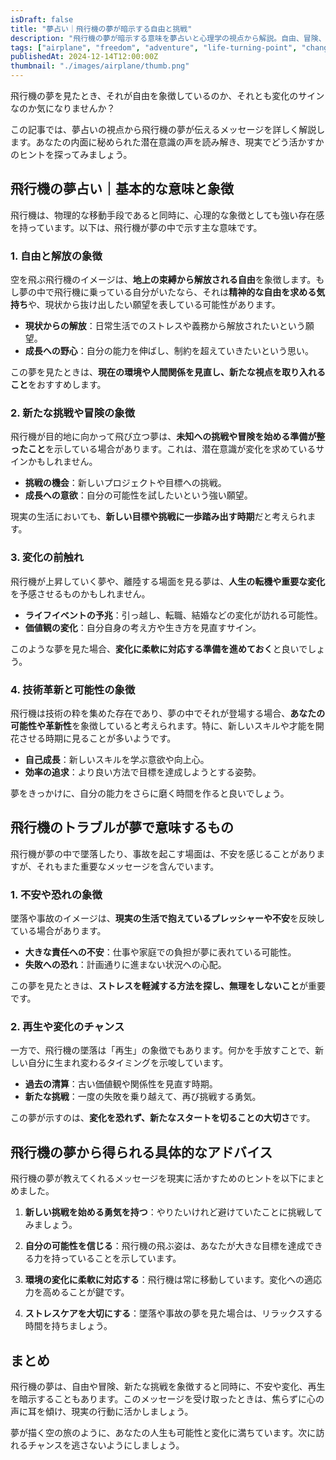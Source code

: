 ```yaml
---
isDraft: false
title: "夢占い｜飛行機の夢が暗示する自由と挑戦"
description: "飛行機の夢が暗示する意味を夢占いと心理学の視点から解説。自由、冒険、変化を象徴するメッセージを読み解き、現実の行動にどう活かすかのヒントをご紹介します。"
tags: ["airplane", "freedom", "adventure", "life-turning-point", "change", "anxiety", "growth", "new-start"]
publishedAt: 2024-12-14T12:00:00Z
thumbnail: "./images/airplane/thumb.png"
---
```


飛行機の夢を見たとき、それが自由を象徴しているのか、それとも変化のサインなのか気になりませんか？

この記事では、夢占いの視点から飛行機の夢が伝えるメッセージを詳しく解説します。あなたの内面に秘められた潜在意識の声を読み解き、現実でどう活かすかのヒントを探ってみましょう。

<TableOfContents />

<AdUnit />

## 飛行機の夢占い｜基本的な意味と象徴

飛行機は、物理的な移動手段であると同時に、心理的な象徴としても強い存在感を持っています。以下は、飛行機が夢の中で示す主な意味です。

### 1. 自由と解放の象徴

空を飛ぶ飛行機のイメージは、<strong>地上の束縛から解放される自由</strong>を象徴します。もし夢の中で飛行機に乗っている自分がいたなら、それは<strong>精神的な自由を求める気持ち</strong>や、現状から抜け出したい願望を表している可能性があります。

- <strong>現状からの解放</strong>：日常生活でのストレスや義務から解放されたいという願望。
- <strong>成長への野心</strong>：自分の能力を伸ばし、制約を超えていきたいという思い。

この夢を見たときは、<strong>現在の環境や人間関係を見直し、新たな視点を取り入れること</strong>をおすすめします。

### 2. 新たな挑戦や冒険の象徴

飛行機が目的地に向かって飛び立つ夢は、<strong>未知への挑戦や冒険を始める準備が整ったこと</strong>を示している場合があります。これは、潜在意識が変化を求めているサインかもしれません。

- <strong>挑戦の機会</strong>：新しいプロジェクトや目標への挑戦。
- <strong>成長への意欲</strong>：自分の可能性を試したいという強い願望。

現実の生活においても、<strong>新しい目標や挑戦に一歩踏み出す時期</strong>だと考えられます。

### 3. 変化の前触れ

飛行機が上昇していく夢や、離陸する場面を見る夢は、<strong>人生の転機や重要な変化</strong>を予感させるものかもしれません。

- <strong>ライフイベントの予兆</strong>：引っ越し、転職、結婚などの変化が訪れる可能性。
- <strong>価値観の変化</strong>：自分自身の考え方や生き方を見直すサイン。

このような夢を見た場合、<strong>変化に柔軟に対応する準備を進めておく</strong>と良いでしょう。

### 4. 技術革新と可能性の象徴

飛行機は技術の粋を集めた存在であり、夢の中でそれが登場する場合、<strong>あなたの可能性や革新性</strong>を象徴していると考えられます。特に、新しいスキルや才能を開花させる時期に見ることが多いようです。

- <strong>自己成長</strong>：新しいスキルを学ぶ意欲や向上心。
- <strong>効率の追求</strong>：より良い方法で目標を達成しようとする姿勢。

夢をきっかけに、自分の能力をさらに磨く時間を作ると良いでしょう。

<AdUnit />

## 飛行機のトラブルが夢で意味するもの

飛行機が夢の中で墜落したり、事故を起こす場面は、不安を感じることがありますが、それもまた重要なメッセージを含んでいます。

### 1. 不安や恐れの象徴

墜落や事故のイメージは、<strong>現実の生活で抱えているプレッシャーや不安</strong>を反映している場合があります。

- <strong>大きな責任への不安</strong>：仕事や家庭での負担が夢に表れている可能性。
- <strong>失敗への恐れ</strong>：計画通りに進まない状況への心配。

この夢を見たときは、<strong>ストレスを軽減する方法を探し、無理をしないこと</strong>が重要です。

### 2. 再生や変化のチャンス

一方で、飛行機の墜落は「再生」の象徴でもあります。何かを手放すことで、新しい自分に生まれ変わるタイミングを示唆しています。

- <strong>過去の清算</strong>：古い価値観や関係性を見直す時期。
- <strong>新たな挑戦</strong>：一度の失敗を乗り越えて、再び挑戦する勇気。

この夢が示すのは、<strong>変化を恐れず、新たなスタートを切ることの大切さ</strong>です。

<AdUnit />

## 飛行機の夢から得られる具体的なアドバイス

飛行機の夢が教えてくれるメッセージを現実に活かすためのヒントを以下にまとめました。

1. **新しい挑戦を始める勇気を持つ**：やりたいけれど避けていたことに挑戦してみましょう。

2. **自分の可能性を信じる**：飛行機の飛ぶ姿は、あなたが大きな目標を達成できる力を持っていることを示しています。

3. **環境の変化に柔軟に対応する**：飛行機は常に移動しています。変化への適応力を高めることが鍵です。

4. **ストレスケアを大切にする**：墜落や事故の夢を見た場合は、リラックスする時間を持ちましょう。

<AdUnit />

## まとめ

飛行機の夢は、自由や冒険、新たな挑戦を象徴すると同時に、不安や変化、再生を暗示することもあります。このメッセージを受け取ったときは、焦らずに心の声に耳を傾け、現実の行動に活かしましょう。

夢が描く空の旅のように、あなたの人生も可能性と変化に満ちています。次に訪れるチャンスを逃さないようにしましょう。
